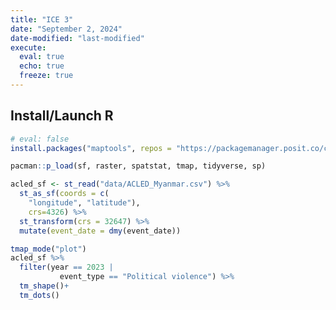 ```yaml
---
title: "ICE 3"
date: "September 2, 2024"
date-modified: "last-modified"
execute: 
  eval: true
  echo: true
  freeze: true
---
```

## Install/Launch R 

```r
# eval: false
install.packages("maptools", repos = "https://packagemanager.posit.co/cran/2023-10-13")
```



```r
pacman::p_load(sf, raster, spatstat, tmap, tidyverse, sp)
```



```r
acled_sf <- st_read("data/ACLED_Myanmar.csv") %>%
  st_as_sf(coords = c(
    "longitude", "latitude"),
    crs=4326) %>%
  st_transform(crs = 32647) %>%
  mutate(event_date = dmy(event_date))
```



```r

tmap_mode("plot")
acled_sf %>%
  filter(year == 2023 | 
           event_type == "Political violence") %>%
  tm_shape()+
  tm_dots()
```


